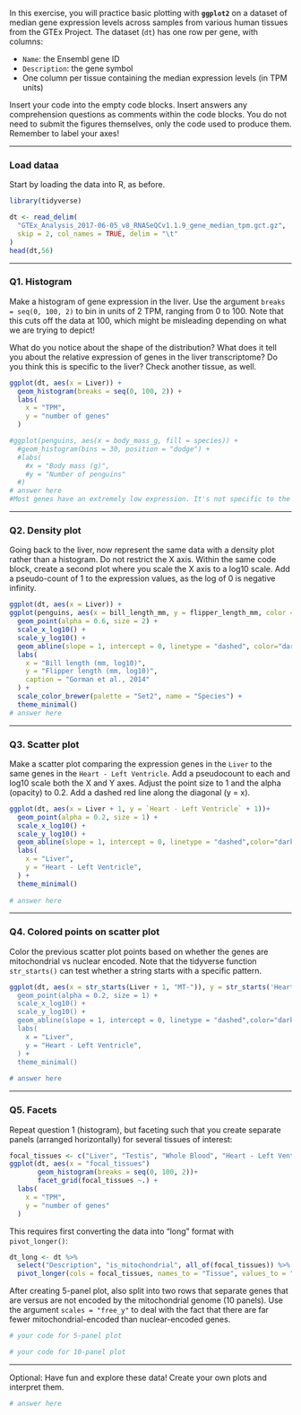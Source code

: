 In this exercise, you will practice basic plotting with **`ggplot2`** on a dataset of median gene expression levels across samples from various human tissues from the GTEx Project. The dataset (`dt`) has one row per gene, with columns:

-   `Name`: the Ensembl gene ID
-   `Description`: the gene symbol
-   One column per tissue containing the median expression levels (in TPM units)

Insert your code into the empty code blocks. Insert answers any comprehension questions as comments within the code blocks. You do not need to submit the figures themselves, only the code used to produce them. Remember to label your axes!

------------------------------------------------------------------------

### Load dataa

Start by loading the data into R, as before.

```r
library(tidyverse)

dt <- read_delim(
  "GTEx_Analysis_2017-06-05_v8_RNASeQCv1.1.9_gene_median_tpm.gct.gz",
  skip = 2, col_names = TRUE, delim = "\t"
)
head(dt,56)
```

------------------------------------------------------------------------

### Q1. Histogram

Make a histogram of gene expression in the liver. Use the argument `breaks = seq(0, 100, 2)` to bin in units of 2 TPM, ranging from 0 to 100. Note that this cuts off the data at 100, which might be misleading depending on what we are trying to depict!

What do you notice about the shape of the distribution? What does it tell you about the relative expression of genes in the liver transcriptome? Do you think this is specific to the liver? Check another tissue, as well.

```r

ggplot(dt, aes(x = Liver)) + 
  geom_histogram(breaks = seq(0, 100, 2)) + 
  labs(
    x = "TPM",
    y = "number of genes"
  )

#ggplot(penguins, aes(x = body_mass_g, fill = species)) +
  #geom_histogram(bins = 30, position = "dodge") +
  #labs(
    #x = "Body mass (g)",
    #y = "Number of penguins"
  #)
# answer here
#Most genes have an extremely low expression. It's not specific to the liver. 
```

------------------------------------------------------------------------

### Q2. Density plot

Going back to the liver, now represent the same data with a density plot rather than a histogram. Do not restrict the X axis. Within the same code block, create a second plot where you scale the X axis to a log10 scale. Add a pseudo-count of 1 to the expression values, as the log of 0 is negative infinity.

```r

ggplot(dt, aes(x = Liver)) + 
ggplot(penguins, aes(x = bill_length_mm, y = flipper_length_mm, color = species)) +
  geom_point(alpha = 0.6, size = 2) +
  scale_x_log10() + 
  scale_y_log10() +
  geom_abline(slope = 1, intercept = 0, linetype = "dashed", color="darkred") +
  labs(
    x = "Bill length (mm, log10)",
    y = "Flipper length (mm, log10)",
    caption = "Gorman et al., 2014"
  ) +
  scale_color_brewer(palette = "Set2", name = "Species") +
  theme_minimal()
# answer here
```

------------------------------------------------------------------------

### Q3. Scatter plot

Make a scatter plot comparing the expression genes in the `Liver` to the same genes in the `Heart - Left Ventricle`. Add a pseudocount to each and log10 scale both the X and Y axes. Adjust the point size to 1 and the alpha (opacity) to 0.2. Add a dashed red line along the diagonal (y = x).

```r
ggplot(dt, aes(x = Liver + 1, y = `Heart - Left Ventricle` + 1))+
  geom_point(alpha = 0.2, size = 1) +
  scale_x_log10() + 
  scale_y_log10() +
  geom_abline(slope = 1, intercept = 0, linetype = "dashed",color="darkred") +
  labs(
    x = "Liver",
    y = "Heart - Left Ventricle",
  ) +
  theme_minimal()
  
# answer here
```

------------------------------------------------------------------------

### Q4. Colored points on scatter plot

Color the previous scatter plot points based on whether the genes are mitochondrial vs nuclear encoded. Note that the tidyverse function `str_starts()` can test whether a string starts with a specific pattern.

```r
ggplot(dt, aes(x = str_starts(Liver + 1, "MT-")), y = str_starts('Heart - Left Ventricle` + 1, "MT-"))+
  geom_point(alpha = 0.2, size = 1) +
  scale_x_log10() + 
  scale_y_log10() +
  geom_abline(slope = 1, intercept = 0, linetype = "dashed",color="darkred") +
  labs(
    x = "Liver",
    y = "Heart - Left Ventricle",
  ) +
  theme_minimal()
  
# answer here
```

------------------------------------------------------------------------

### Q5. Facets

Repeat question 1 (histogram), but faceting such that you create separate panels (arranged horizontally) for several tissues of interest:

```r
focal_tissues <- c("Liver", "Testis", "Whole Blood", "Heart - Left Ventricle", "Brain - Cortex")
ggplot(dt, aes(x = "focal_tissues")
       geom_histogram(breaks = seq(0, 100, 2))+
       facet_grid(focal_tissues ~.) + 
  labs(
    x = "TPM",
    y = "number of genes"
  )
```

This requires first converting the data into "long" format with `pivot_longer()`:

```r
dt_long <- dt %>%
  select("Description", "is_mitochondrial", all_of(focal_tissues)) %>%
  pivot_longer(cols = focal_tissues, names_to = "Tissue", values_to = "TPM")
```

After creating 5-panel plot, also split into two rows that separate genes that are versus are not encoded by the mitochondrial genome (10 panels). Use the argument `scales = "free_y"` to deal with the fact that there are far fewer mitochondrial-encoded than nuclear-encoded genes.

```r

# your code for 5-panel plot

# your code for 10-panel plot
```

------------------------------------------------------------------------

Optional: Have fun and explore these data! Create your own plots and interpret them.

```r

# answer here
```
